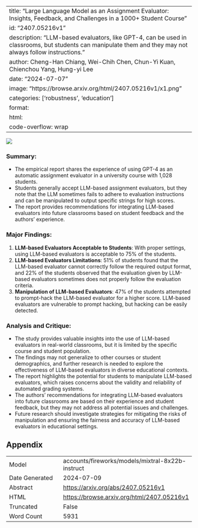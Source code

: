
---
title: "Large Language Model as an Assignment Evaluator: Insights, Feedback, and Challenges in a 1000+ Student Course"
id: "2407.05216v1"
description: "LLM-based evaluators, like GPT-4, can be used in classrooms, but students can manipulate them and they may not always follow instructions."
author: Cheng-Han Chiang, Wei-Chih Chen, Chun-Yi Kuan, Chienchou Yang, Hung-yi Lee
date: "2024-07-07"
image: "https://browse.arxiv.org/html/2407.05216v1/x1.png"
categories: ['robustness', 'education']
format:
  html:
    code-overflow: wrap
---

![](https://browse.arxiv.org/html/2407.05216v1/x1.png)

### Summary:
- The empirical report shares the experience of using GPT-4 as an automatic assignment evaluator in a university course with 1,028 students.
- Students generally accept LLM-based assignment evaluators, but they note that the LLM sometimes fails to adhere to evaluation instructions and can be manipulated to output specific strings for high scores.
- The report provides recommendations for integrating LLM-based evaluators into future classrooms based on student feedback and the authors' experience.

### Major Findings:
1. **LLM-based Evaluators Acceptable to Students**: With proper settings, using LLM-based evaluators is acceptable to 75% of the students.
2. **LLM-based Evaluators Limitations**: 51% of students found that the LLM-based evaluator cannot correctly follow the required output format, and 22% of the students observed that the evaluation given by LLM-based evaluators sometimes does not properly follow the evaluation criteria.
3. **Manipulation of LLM-based Evaluators**: 47% of the students attempted to prompt-hack the LLM-based evaluator for a higher score. LLM-based evaluators are vulnerable to prompt hacking, but hacking can be easily detected.

### Analysis and Critique:
- The study provides valuable insights into the use of LLM-based evaluators in real-world classrooms, but it is limited by the specific course and student population.
- The findings may not generalize to other courses or student demographics, and further research is needed to explore the effectiveness of LLM-based evaluators in diverse educational contexts.
- The report highlights the potential for students to manipulate LLM-based evaluators, which raises concerns about the validity and reliability of automated grading systems.
- The authors' recommendations for integrating LLM-based evaluators into future classrooms are based on their experience and student feedback, but they may not address all potential issues and challenges.
- Future research should investigate strategies for mitigating the risks of manipulation and ensuring the fairness and accuracy of LLM-based evaluators in educational settings.

## Appendix

|          |          |
|----------|----------|
| Model     | accounts/fireworks/models/mixtral-8x22b-instruct       |
| Date Generated     | 2024-07-09       |
| Abstract | [https://arxiv.org/abs/2407.05216v1](https://arxiv.org/abs/2407.05216v1)        |
| HTML     | [https://browse.arxiv.org/html/2407.05216v1](https://browse.arxiv.org/html/2407.05216v1)       |
| Truncated       | False       |
| Word Count       | 5931       |